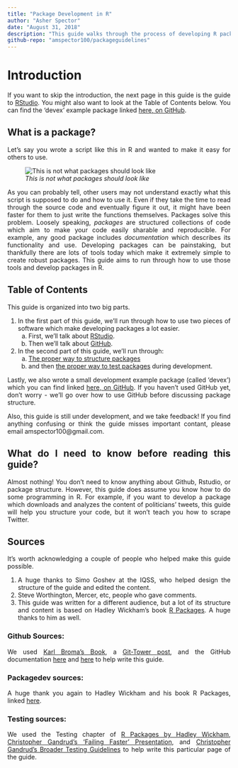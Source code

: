 ```yaml
---
title: "Package Development in R"
author: "Asher Spector"
date: "August 31, 2018"
description: "This guide walks through the process of developing R package"
github-repo: "amspector100/packageguidelines"
---
```


<style>
body {
text-align: justify}
</style>

# Introduction

If you want to skip the introduction, the next page in this guide is the guide to [RStudio](./development-with-rstudio.html). You might also want to look at the Table of Contents below. You can find the 'devex' example package linked [here, on GitHub](https://github.com/amspector100/packageguidelines/tree/master/devex). 

## What is a package?

Let's say you wrote a script like this in R and wanted to make it easy for others to use.

![*This is not what packages should look like*](Images/badexample.PNG)

As you can probably tell, other users may not understand exactly what this script is supposed to do and how to use it. Even if they take the time to read through the source code and eventually figure it out, it might have been faster for them to just write the functions themselves. Packages solve this problem. Loosely speaking, *packages* are structured collections of code which aim to make your code easily sharable and reproducible. For example, any good package includes *documentation* which describes its functionality and use. Developing packages can be painstaking, but thankfully there are lots of tools today which make it extremely simple to create robust packages. This guide aims to run through how to use those tools and develop packages in R.

## Table of Contents

This guide is organized into two big parts. 

1. In the first part of this guide, we'll run through how to use two pieces of software  which make developing packages a lot easier. 
    a. First, we'll talk about [RStudio](./development-with-rstudio.html).
    b. Then we'll talk about [GitHub](./github.html).
2. In the second part of this guide, we'll run through:
    a. [The proper way to structure packages](./package-structure.html)
    b. and then [the proper way to test packages](./testing.html) during development. 
    
Lastly, we also wrote a small development example package (called 'devex') which you can find linked [here, on GitHub](https://github.com/amspector100/packageguidelines/tree/master/devex). If you haven't used GitHub yet, don't worry - we'll go over how to use GitHub before discussing package structure. 

Also, this guide is still under development, and we take feedback! If you find anything confusing or think the guide misses important contant, please email amspector100@gmail.com.

## What do I need to know before reading this guide?

Almost nothing! You don't need to know anything about Github, Rstudio, or package structure. However, this guide does assume you know how to do some programming in R. For example, if you want to develop a package which downloads and analyzes the content of politicians' tweets, this guide will help you structure your code, but it won't teach you how to scrape Twitter. 

## Sources

It's worth acknowledging a couple of people who helped make this guide possible.

1. A huge thanks to Simo Goshev at the IQSS, who helped design the structure of the guide and edited the content. 
2. Steve Worthington, Mercer, etc, people who gave comments.
3. This guide was written for a different audience, but a lot of its structure and content is based on Hadley Wickham's book [R Packages](http://r-pkgs.had.co.nz/). A huge thanks to him as well.

### Github Sources:

We used [Karl Broma's Book](http://kbroman.org/GitHub_tutorial/pages/init.html), a [Git-Tower post](https://www.git-tower.com/learn/git/faq/restore-repo-to-previous-revision
), and the GitHub documentation [here](https://git-scm.com/book/en/v2/Getting-Started-Git-Basics) and  [here](https://git-scm.com/book/en/v2/Getting-Started-First-Time-Git-Setup) to help write this guide. 

### Packagedev sources:

A huge thank you again to Hadley Wickham and his book R Packages, linked [here](http://r-pkgs.had.co.nz/intro.html). 

### Testing sources:

We used the Testing chapter of [R Packages by Hadley Wickham](http://r-pkgs.had.co.nz/tests.html), [Christopher Gandrud's 'Failing Faster' Presentation](
http://slides.com/christophergandrud/failing-faster#/24), and [Christopher Gandrud's Broader Testing Guidelines](https://github.com/IQSS/social_science_software_toolkit/blob/master/testing/recommended_testing_tools_R.md#recommended-testing-tools-and-process-for-r-packages) to help write this particular page of the guide. 






